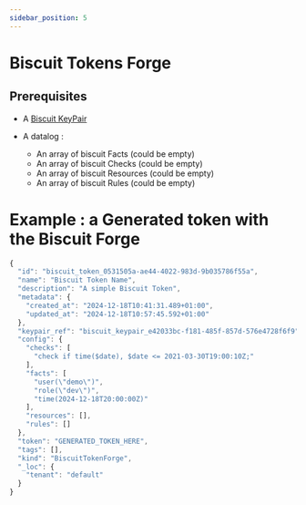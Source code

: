 ```yaml
---
sidebar_position: 5
---
```



# Biscuit Tokens Forge

## Prerequisites

- A [Biscuit KeyPair](/docs/entities/keypairs)

- A datalog : 
  - An array of biscuit Facts (could be empty)
  - An array of biscuit Checks (could be empty)
  - An array of biscuit Resources (could be empty)
  - An array of biscuit Rules (could be empty)


# Example : a Generated token with the Biscuit Forge

```javascript
{
  "id": "biscuit_token_0531505a-ae44-4022-983d-9b035786f55a",
  "name": "Biscuit Token Name",
  "description": "A simple Biscuit Token",
  "metadata": {
    "created_at": "2024-12-18T10:41:31.489+01:00",
    "updated_at": "2024-12-18T10:57:45.592+01:00"
  },
  "keypair_ref": "biscuit_keypair_e42033bc-f181-485f-857d-576e4728f6f9",
  "config": {
    "checks": [
      "check if time($date), $date <= 2021-03-30T19:00:10Z;"
    ],
    "facts": [
      "user(\"demo\")",
      "role(\"dev\")",
      "time(2024-12-18T20:00:00Z)"
    ],
    "resources": [],
    "rules": []
  },
  "token": "GENERATED_TOKEN_HERE",
  "tags": [],
  "kind": "BiscuitTokenForge",
  "_loc": {
    "tenant": "default"
  }
}
```